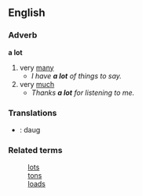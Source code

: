 ==English==
===Adverb===
'''a lot'''
#very [[many]]
#*''I have '''a lot''' of things to say.''
#very [[much]]
#*''Thanks '''a lot''' for listening to me.''

===Translations===
* {{lt}}: daug

===Related terms===
:[[lots]]
:[[tons]]
:[[loads]]